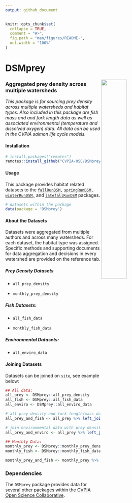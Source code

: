 ```yaml
---
output: github_document
---
```


<!-- README.md is generated from README.Rmd. Please edit that file -->

```r
knitr::opts_chunk$set(
  collapse = TRUE,
  comment = "#>",
  fig.path = "man/figures/README-",
  out.width = "100%"
)
```

# DSMprey

<img src="man/figures/cvpia_logo.jpg" align="right" width="40%"/>

### Aggregated prey density across multiple watersheds

*This package is for sourcing prey density across multiple watersheds and habitat types. Also included in this package are fish mass and and fork length data as well as associated environmental (temperature and dissolved oxygen) data. All data can be used in the CVPIA salmon life cycle models.*

#### Installation

``` r
# install.packages("remotes")
remotes::install_github("CVPIA-OSC/DSMprey")
```

#### Usage

This package provides habitat related datasets to the [`fallRunDSM,`](https://github.com/CVPIA-OSC/fallRunDSM) [`springRunDSM,`](https://github.com/CVPIA-OSC/springRunDSM) [`winterRunDSM,`](https://github.com/CVPIA-OSC/winterRunDSM) and [`latefallRunDSM`](https://github.com/CVPIA-OSC/latefallRunDSM) packages.

``` r
# datasets within the package
data(package = 'DSMprey')
```

#### About the Datasets

Datasets were aggregated from multiple authors and across many watersheds. For each dataset, the habitat type was assigned. Specific methods and supporting documents for data aggregation and decisions in every watershed are provided on the reference tab.

##### Prey Density Datasets

-   `all_prey_density`

-   `monthly_prey_density`

##### Fish Datasets:

-   `all_fish_data`

-   `monthly_fish_data`

##### Environmental Datasets:

-   `all_enviro_data`

#### Joining Datasets

Datasets can be joined on `site`, see example below:

```r
## All data: 
all_prey <- DSMprey::all_prey_density
all_fish <- DSMprey::all_fish_data
all_enviro <- DSMprey::all_enviro_data 

# all prey density and fork length/mass data
all_prey_and_fish <- all_prey %>% left_join(all_fish)

# join environmental data with prey density:
all_prey_and_enviro <- all_prey %>% left_join(all_enviro)

## Monthly Data:
monthly_prey <- DSMprey::monthly_prey_density
monthly_fish <- DSMprey::monthly_fish_data

monthly_prey_and_fish <- monthly_prey %>% left_join(monthly_fish)
```

### Dependencies

The `DSMprey` package provides data for several other packages within the [CVPIA Open Science Collaborative](https://github.com/CVPIA-OSC).
